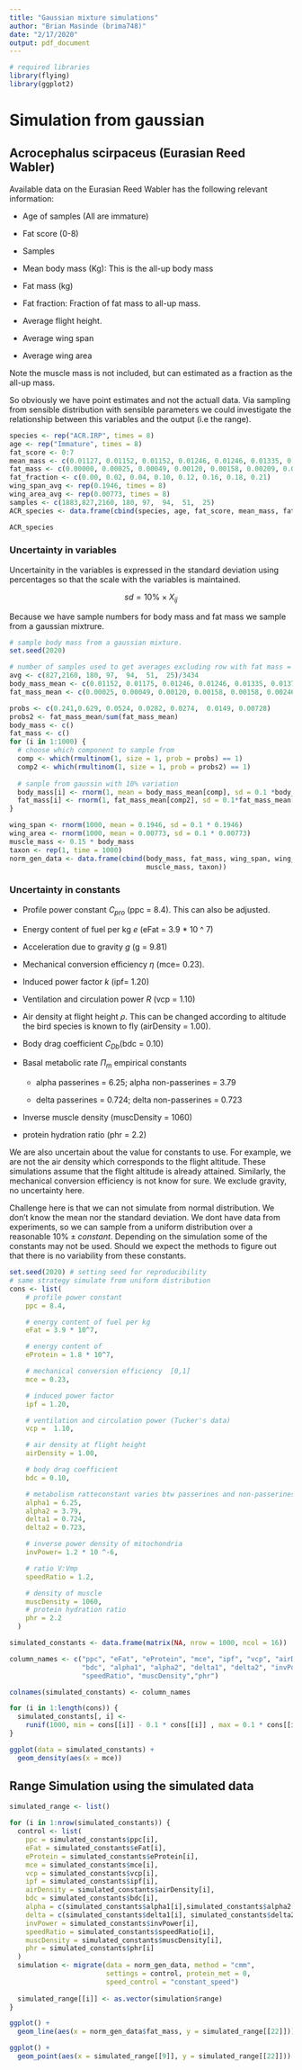```yaml
---
title: "Gaussian mixture simulations"
author: "Brian Masinde (brima748)"
date: "2/17/2020"
output: pdf_document
---
```



```r
# required libraries
library(flying)
library(ggplot2)
```

# Simulation from gaussian 

## Acrocephalus scirpaceus (Eurasian Reed Wabler)
Available data on the Eurasian Reed Wabler has the following relevant 
information:

* Age of samples (All are immature)

* Fat score (0-8) 

* Samples

* Mean body mass (Kg): This is the all-up body mass

* Fat mass (kg)

* Fat fraction: Fraction of fat mass to all-up mass.

* Average flight height.

* Average wing span

* Average wing area

Note the muscle mass is not included, but can estimated as a fraction as the 
all-up mass.

So obviously we have point estimates and not the actuall data. Via sampling from 
sensible distribution with sensible parameters we could investigate the relationship
between this variables and the output (i.e the range).

```r
species <- rep("ACR.IRP", times = 8)
age <- rep("Immature", times = 8)
fat_score <- 0:7
mean_mass <- c(0.01127, 0.01152, 0.01152, 0.01246, 0.01246, 0.01335, 0.01335, 0.01421)
fat_mass <- c(0.00000, 0.00025, 0.00049, 0.00120, 0.00158, 0.00209, 0.00246, 0.00246)
fat_fraction <- c(0.00, 0.02, 0.04, 0.10, 0.12, 0.16, 0.18, 0.21)
wing_span_avg <- rep(0.1946, times = 8)
wing_area_avg <- rep(0.00773, times = 8)
samples <- c(1883,827,2160, 180, 97,  94,  51,  25)
ACR_species <- data.frame(cbind(species, age, fat_score, mean_mass, fat_mass, fat_fraction))

ACR_species
```

### Uncertainty in variables
Uncertainity in the variables is expressed in the standard deviation using 
percentages so that the scale with the variables is maintained. 

$$
 sd = 10\% \times X_{ij}
$$

Because we have sample numbers for body mass and fat mass we sample from a gaussian
mixtrure.

```r
# sample body mass from a gaussian mixture.
set.seed(2020)

# number of samples used to get averages excluding row with fat mass = 0
avg <- c(827,2160, 180, 97,  94,  51,  25)/3434
body_mass_mean <- c(0.01152, 0.01175, 0.01246, 0.01246, 0.01335, 0.01373, 0.01421)
fat_mass_mean <- c(0.00025, 0.00049, 0.00120, 0.00158, 0.00158, 0.00246, 0.00246)

probs <- c(0.241,0.629, 0.0524, 0.0282, 0.0274,  0.0149, 0.00728)
probs2 <- fat_mass_mean/sum(fat_mass_mean)
body_mass <- c()
fat_mass <- c()
for (i in 1:1000) {
  # choose which component to sample from
  comp <- which(rmultinom(1, size = 1, prob = probs) == 1)
  comp2 <- which(rmultinom(1, size = 1, prob = probs2) == 1)
  
  # sanple from gaussin with 10% variation
  body_mass[i] <- rnorm(1, mean = body_mass_mean[comp], sd = 0.1 *body_mass_mean[comp])
  fat_mass[i] <- rnorm(1, fat_mass_mean[comp2], sd = 0.1*fat_mass_mean[comp2])
}

wing_span <- rnorm(1000, mean = 0.1946, sd = 0.1 * 0.1946)
wing_area <- rnorm(1000, mean = 0.00773, sd = 0.1 * 0.00773)
muscle_mass <- 0.15 * body_mass
taxon <- rep(1, time = 1000)
norm_gen_data <- data.frame(cbind(body_mass, fat_mass, wing_span, wing_area,
                                  muscle_mass, taxon))
```


### Uncertainty in constants
*  Profile power constant $C_{pro}$ (ppc = 8.4). This can also be adjusted.

*  Energy content of fuel per kg $e$ (eFat = 3.9 * 10 ^ 7)

*  Acceleration due to gravity $g$ (g =  9.81)

*  Mechanical conversion efficiency $\eta$ (mce= 0.23).

*  Induced power factor $k$ (ipf= 1.20)

*  Ventilation and circulation power $R$ (vcp = 1.10)

*  Air density at flight height $\rho$. This can be changed
according to altitude the bird species is known to fly (airDensity = 1.00). 

*  Body drag coefficient $C_{Db}$(bdc = 0.10)

*  Basal metabolic rate $\Pi_m$ empirical constants

    *  alpha passerines = 6.25; alpha non-passerines = 3.79
    
    *  delta passerines = 0.724; delta non-passerines = 0.723
    
* Inverse muscle density (muscDensity = 1060)

* protein hydration ratio (phr = 2.2)

We are also uncertain about the value for constants to use. For example, we are 
not the air density which corresponds to the flight altitude. These simulations
assume that the flight altitude is already attained. Similarly, the mechanical 
conversion efficiency is not know for sure.
We exclude gravity, no uncertainty here.

Challenge here is that we can not simulate from normal distribution. We don't know
the mean nor the standard deviation. We dont have data from experiments, so we 
can sample from a uniform distribution over a reasonable $10\% \pm constant$.
Depending on the simulation some of the constants may not be used. Should we
expect the methods to figure out that there is no variability from these constants.

```r
set.seed(2020) # setting seed for reproducibility
# same strategy simulate from uniform distribution
cons <- list(
    # profile power constant
    ppc = 8.4,

    # energy content of fuel per kg
    eFat = 3.9 * 10^7,

    # energy content of
    eProtein = 1.8 * 10^7,

    # mechanical conversion efficiency  [0,1]
    mce = 0.23,

    # induced power factor
    ipf = 1.20,

    # ventilation and circulation power (Tucker's data)
    vcp =  1.10,

    # air density at flight height
    airDensity = 1.00,

    # body drag coefficient
    bdc = 0.10,

    # metabolism ratteconstant varies btw passerines and non-passerines
    alpha1 = 6.25, 
    alpha2 = 3.79,
    delta1 = 0.724, 
    delta2 = 0.723,

    # inverse power density of mitochondria
    invPower= 1.2 * 10 ^-6,

    # ratio V:Vmp
    speedRatio = 1.2,

    # density of muscle
    muscDensity = 1060,
    # protein hydration ratio
    phr = 2.2
  )

simulated_constants <- data.frame(matrix(NA, nrow = 1000, ncol = 16))

column_names <- c("ppc", "eFat", "eProtein", "mce", "ipf", "vcp", "airDensity",
                  "bdc", "alpha1", "alpha2", "delta1", "delta2", "invPower", 
                  "speedRatio", "muscDensity","phr")

colnames(simulated_constants) <- column_names

for (i in 1:length(cons)) {
  simulated_constants[, i] <-
    runif(1000, min = cons[[i]] - 0.1 * cons[[i]] , max = 0.1 * cons[[i]] + cons[[i]])
}

```


```r
ggplot(data = simulated_constants) +
  geom_density(aes(x = mce))
```

## Range Simulation using the simulated data
```r
simulated_range <- list()

for (i in 1:nrow(simulated_constants)) {
  control <- list(
    ppc = simulated_constants$ppc[i],
    eFat = simulated_constants$eFat[i],
    eProtein = simulated_constants$eProtein[i],
    mce = simulated_constants$mce[i],
    vcp = simulated_constants$vcp[i],
    ipf = simulated_constants$ipf[i],
    airDensity = simulated_constants$airDensity[i],
    bdc = simulated_constants$bdc[i],
    alpha = c(simulated_constants$alpha1[i],simulated_constants$alpha2[i]),
    delta = c(simulated_constants$delta1[i], simulated_constants$delta2[i]),
    invPower = simulated_constants$invPower[i],
    speedRatio = simulated_constants$speedRatio[i],
    muscDensity = simulated_constants$muscDensity[i],
    phr = simulated_constants$phr[i]
  )
  simulation <- migrate(data = norm_gen_data, method = "cmm",
                        settings = control, protein_met = 0,
                        speed_control = "constant_speed")
  
  simulated_range[[i]] <- as.vector(simulation$range)
}
```


```r
ggplot() +
  geom_line(aes(x = norm_gen_data$fat_mass, y = simulated_range[[22]]))
```

```r
ggplot() +
  geom_point(aes(x = simulated_range[[9]], y = simulated_range[[22]]))
```

